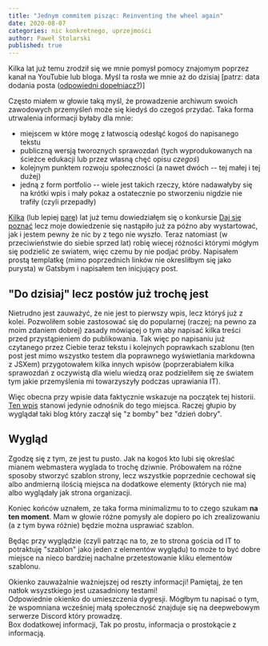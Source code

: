 ```yaml
---
title: "Jednym commitem pisząc: Reinventing the wheel again"
date: 2020-08-07
categories: nic konkretnego, uprzejmości
author: Paweł Stolarski
published: true
---
```


Kilka lat już temu zrodził się we mnie pomysł pomocy znajomym poprzez kanał na YouTubie lub bloga.
Myśl ta rosła we mnie aż do dzisiaj [patrz: data dodania posta ([odpowiedni dopełniacz?](https://sjp.pwn.pl/poradnia/haslo/post;7717.html))]

Często miałem w głowie taką myśl, że prowadzenie archiwum swoich zawodowych przemyśleń może się kiedyś do czegoś przydać.
Taka forma utrwalenia informacji byłaby dla mnie:
 * miejscem w które mogę z łatwoscią odesłąć kogoś do napisanego tekstu
 * publiczną wersją tworoznych sprawozdań (tych wyprodukowanych na ścieżce edukacji lub przez własną chęć opisu *czegoś*)
 * kolejnym punktem rozwoju społeczności (a nawet dwóch -- tej małej i tej dużej)
 * jedną z form portfolio -- wiele jest takich rzeczy, które nadawałyby się na krótki wpis i mały pokaz
   a ostatecznie po stworzeniu nigdzie nie trafiły (czyli przepadły)

[Kilka](https://sjp.pl/kilka) (lub lepiej [parę](https://sjp.pl/kilka)) lat już temu dowiedziałęm się o konkursie [Daj się poznać](https://devstyle.pl/daj-sie-poznac/)
lecz moje dowiedzenie się nastąpiło już za późno aby wystartować, jak i jestem pewny że nic by z tego nie wyszło.
Teraz natomiast (w przeciwieństwie do siebie sprzed lat) robię wiecej różności którymi mógłym się podzielić ze swiatem,
więc czemu by nie podjać próby.
Napisałem prostą templatkę (mimo poprzednich linków nie okresliłbym się jako purysta) w Gatsbym i napisałem ten inicjujący post.

## "Do dzisiaj" lecz postów już trochę jest

Nietrudno jest zauważyć, że nie jest to pierwszy wpis, lecz któryś już z kolei.
Pozwoliłem sobie zastosować się do popularnej (raczej; na pewno za moim zdaniem dobrej)
zasady mówiącej o tym aby napisać kilka treści przed przystąpieniem do publikowania.
Tak więc po napisaniu już czytanego przez Ciebie teraz tekstu i kolejnych poprawkach szablonu
(ten post jest mimo wszystko testem dla poprawnego wyświetlania markdowna z JSXem)
przygotowałem kilka innych wpisów (poprzerabiałem kilka sprawozdań z oczywistą dla wielu wiedzą
oraz podzieliłem się ze światem tym jakie przemyślenia mi towarzyszyły podczas uprawiania IT).

Więc obecna przy wpisie data faktycznie wskazuje na początek tej historii.
[Ten wpis](http://localhost/2020-01-01--Nieswoiste_dzień_dobry/) stanowi jedynie odnośnik do tego miejsca.
Raczej głupio by wyglądał taki blog który zaczął się "z bomby" bez "dzień dobry".

## Wygląd

Zgodzę się z tym, ze jest tu pusto. Jak na kogoś kto lubi się określać mianem webmastera wyglada to trochę dziwnie.
Próbowałem na różne sposoby stworzyć szablon strony, lecz wszystkie poprzednie cechował się albo andmierną ilością miejsca
na dodatkowe elementy (których nie ma) albo wyglądały jak strona organizacji.

Koniec końców uznałem, ze taka forma minimalizmu to to czego szukam **na ten moment**.
Mam w głowie różne pomysły ale dopiero po ich zrealizowaniu (a z tym bywa różnie) będzie można usprawiać szablon.

Będąc przy wyglądzie (czyli patrząc na to, ze to strona gościa od IT to potraktuję "szablon" jako jeden z elementów wyglądu)
to może to być dobre miejsce na nieco bardziej nachalne przetestowanie kliku elementów szablonu.

<div style={{ backgroundColor:`red` }}>
  Okienko zauważalnie ważniejszej od reszty informacji! Pamiętaj, że ten natłok wsyzstkiego jest uzasadniony testami!
</div>
<div style={{ backgroundColor:`grey` }}>
  Odpowiednie okienko do umieszczenia dygresji. Mógłbym tu napisać o tym,
  że wspomniana wcześniej małą społeczność znajduje się na deepwebowym serwerze Discord który prowadzę.
</div>
<div style={{ backgroundColor:`blue` }}>
  Box dodatkowej informacji, Tak po prostu, informacja o prostokącie z informacją.
</div>